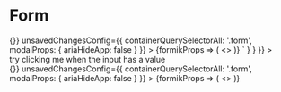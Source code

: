
<Meta title="Form" component={Form} />

# Form

<Canvas>
  <Story
    name="Form"
    parameters={{
      docs: {
        source: {
          code: dedent`
          <Form
            initialValues={{
              input: ''
            }}
            onSubmit={() => {}}
            unsavedChangesConfig={{ containerQuerySelectorAll: '.form', modalProps: { ariaHideApp: false } }}
          >
            {formikProps => (
              <>
                <InputText label="Text Input" name="input" formikProps={formikProps} />
              </>
            )}
          </Form>`
        }
      }
    }}
  >
    <div className="input-form-story">
      <ButtonOutlinePrimary className="lc-mb-16">try clicking me when the input has a value</ButtonOutlinePrimary>
      <Form
        initialValues={{
          input: ''
        }}
        onSubmit={() => {}}
        unsavedChangesConfig={{ containerQuerySelectorAll: '.form', modalProps: { ariaHideApp: false } }}
      >
        {formikProps => (
          <>
            <InputText label="Text Input" name="input" formikProps={formikProps} />
          </>
        )}
      </Form>
    </div>
  </Story>
  <ArgsTable of={Form} />
</Canvas>
